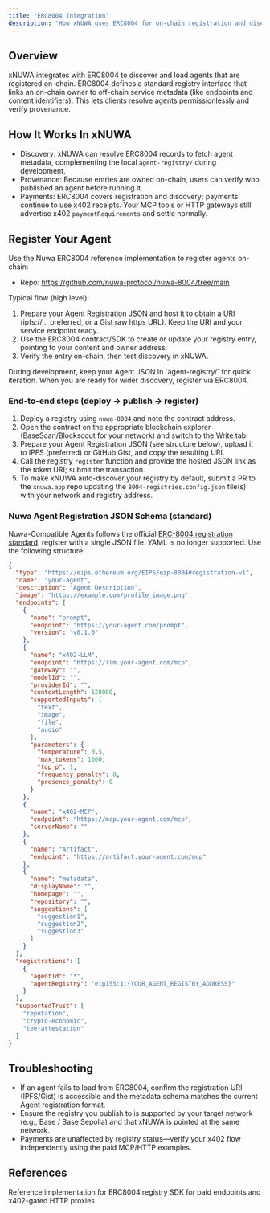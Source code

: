 ```yaml
---
title: "ERC8004 Integration"
description: "How xNUWA uses ERC8004 for on-chain registration and discovery of AI agents."
---
```


## Overview

xNUWA integrates with ERC8004 to discover and load agents that are registered on-chain. ERC8004 defines a standard registry interface that links an on-chain owner to off-chain service metadata (like endpoints and content identifiers). This lets clients resolve agents permissionlessly and verify provenance.

## How It Works In xNUWA

- Discovery: xNUWA can resolve ERC8004 records to fetch agent metadata, complementing the local `agent-registry/` during development.
- Provenance: Because entries are owned on-chain, users can verify who published an agent before running it.
- Payments: ERC8004 covers registration and discovery; payments continue to use x402 receipts. Your MCP tools or HTTP gateways still advertise x402 `paymentRequirements` and settle normally.

## Register Your Agent

Use the Nuwa ERC8004 reference implementation to register agents on-chain:

- Repo: https://github.com/nuwa-protocol/nuwa-8004/tree/main

Typical flow (high level):

1. Prepare your Agent Registration JSON and host it to obtain a URI (ipfs://... preferred, or a Gist raw https URL). Keep the URI and your service endpoint ready.
2. Use the ERC8004 contract/SDK to create or update your registry entry, pointing to your content and owner address.
3. Verify the entry on-chain, then test discovery in xNUWA.

<Tip>
  During development, keep your Agent JSON in `agent-registry/` for quick iteration. When you are ready for wider discovery, register via ERC8004.
</Tip>

### End-to-end steps (deploy → publish → register)

1. Deploy a registry using `nuwa-8004` and note the contract address.
2. Open the contract on the appropriate blockchain explorer (BaseScan/Blockscout for your network) and switch to the Write tab.
3. Prepare your Agent Registration JSON (see structure below), upload it to IPFS (preferred) or GitHub Gist, and copy the resulting URI.
4. Call the registry `register` function and provide the hosted JSON link as the token URI; submit the transaction.
5. To make xNUWA auto-discover your registry by default, submit a PR to the `xnuwa.app` repo updating the `8004-registries.config.json` file(s) with your network and registry address.

### Nuwa Agent Registration JSON Schema (standard)

Nuwa-Compatible Agents follows the official [ERC-8004 registration standard](https://eips.ethereum.org/EIPS/eip-8004). register with a single JSON file. YAML is no longer supported. Use the following structure:

```json
{
  "type": "https://eips.ethereum.org/EIPS/eip-8004#registration-v1",
  "name": "your-agent",
  "description": "Agent Description",
  "image": "https://example.com/profile_image.png",
  "endpoints": [
    {
      "name": "prompt",
      "endpoint": "https://your-agent.com/prompt",
      "version": "v0.1.0"
    },
    {
      "name": "x402-LLM",
      "endpoint": "https://llm.your-agent.com/mcp",
      "gateway": "",
      "modelId": "",
      "providerId": "",
      "contextLength": 128000,
      "supportedInputs": [
        "text",
        "image",
        "file",
        "audio"
      ],
      "parameters": {
        "temperature": 0.5,
        "max_tokens": 1000,
        "top_p": 1,
        "frequency_penalty": 0,
        "presence_penalty": 0
      }
    },
    {
      "name": "x402-MCP",
      "endpoint": "https://mcp.your-agent.com/mcp",
      "serverName": ""
    },
    {
      "name": "Artifact",
      "endpoint": "https://artifact.your-agent.com/mcp"
    },
    {
      "name": "metadata",
      "displayName": "",
      "homepage": "",
      "repository": "",
      "suggestions": [
        "suggestion1",
        "suggestion2",
        "suggestion3"
      ]
    }
  ],
  "registrations": [
    {
      "agentId": "*",
      "agentRegistry": "eip155:1:{YOUR_AGENT_REGISTRY_ADDRESS}"
    }
  ],
  "supportedTrust": [
    "reputation",
    "crypto-economic",
    "tee-attestation"
  ]
}
```

## Troubleshooting

- If an agent fails to load from ERC8004, confirm the registration URI (IPFS/Gist) is accessible and the metadata schema matches the current Agent registration format.
- Ensure the registry you publish to is supported by your target network (e.g., Base / Base Sepolia) and that xNUWA is pointed at the same network.
- Payments are unaffected by registry status—verify your x402 flow independently using the paid MCP/HTTP examples.

## References

<CardGroup cols={2}>
  <Card title="Nuwa ERC8004 Reference" icon="code" href="https://github.com/nuwa-protocol/nuwa-8004/tree/main">
    Reference implementation for ERC8004 registry
  </Card>
  <Card title="x402 SDK" icon="code" href="/xnuwa/sdk">
    SDK for paid endpoints and x402-gated HTTP proxies
  </Card>
</CardGroup>
